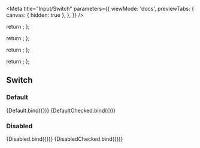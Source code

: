 
<Meta
  title="Input/Switch"
  parameters={{
    viewMode: 'docs',
    previewTabs: {
      canvas: { hidden: true },
    },
  }}
/>

  return <Switch />;
};

  return <Switch checked />;
};

  return <Switch disabled />;
};

  return <Switch checked disabled />;
};

## Switch

### Default

<Canvas>
  <Story name="default" args={{}}>
    {Default.bind({})}
  </Story>
  <Story name="default-checked" args={{}}>
    {DefaultChecked.bind({})}
  </Story>
</Canvas>

### Disabled

<Canvas>
  <Story name="disabled" args={{}}>
    {Disabled.bind({})}
  </Story>
  <Story name="disabled-checked" args={{}}>
    {DisabledChecked.bind({})}
  </Story>
</Canvas>
